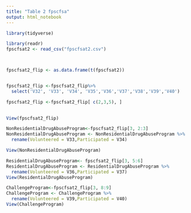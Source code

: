 ```yaml
---
title: "Table 2 fpscfsa"
output: html_notebook
---
```


```r
library(tidyverse)

library(readr)
fpscfsat2 <- read_csv("fpscfsat2.csv")



fpscfsat2_flip <- as.data.frame(t(fpscfsat2))


fpscfsat2_flip <-fpscfsat2_flip%>%
  select('V32', 'V33', 'V34', 'V35','V36','V37','V38','V39','V40')

fpscfsat2_flip <-fpscfsat2_flip[ c(2,3,5), ]
  

View(fpscfsat2_flip)
```

```r

NonResidentialDrugAbuseProgram<-fpscfsat2_flip[3, 2:3]
NonResidentialDrugAbuseProgram <- NonResidentialDrugAbuseProgram %>%
  rename(Volunteered = V33,Participated = V34)

View(NonResidentialDrugAbuseProgram)


```

```r
	
ResidentialDrugAbuseProgram<- fpscfsat2_flip[3, 5:6]
ResidentialDrugAbuseProgram <- ResidentialDrugAbuseProgram %>%
  rename(Volunteered = V36,Participated = V37)
View(ResidentialDrugAbuseProgram)
```


```r
ChallengeProgram<-fpscfsat2_flip[3, 8:9] 
ChallengeProgram <- ChallengeProgram %>%
  rename(Volunteered = V39,Participated = V40)
View(ChallengeProgram)

```